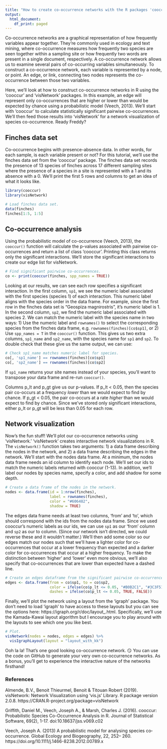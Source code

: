 ```yaml
---
title: "How to create co-occurrence networks with the R packages 'cooccur' and 'visNetwork'"
output:
  html_document:
    df_print: paged
---
```


Co-occurrence networks are a graphical representation of how frequently variables appear together. They're commonly used in ecology and text mining, where co-occurrence measures how frequently two species are seen together within a sampling site or how frequently two words are present in a single document, respectively. A co-occurrence network allows us to examine several pairs of co-occurring variables simultaneously. To construct a co-occurrence network, each variable is represented by a node, or point. An edge, or link, connecting two nodes represents the co-occurrence between those two variables. 

Here, we'll look at how to construct co-occurrence networks in R using the 'cooccur' and 'visNetwork' packages. In this example, an edge will represent only co-occurrences that are higher or lower than would be expected by chance using a probabilistic model (Veech, 2013). We'll start with 'cooccur' to calculate statistically significant pairwise co-occurrences. We'll then feed those results into 'visNetwork' for a network visualization of species co-occurrence. Ready Freddy?

## Finches data set

Co-occurrence begins with presence-absence data. In other words, for each sample, is each variable present or not? For this tutorial, we'll use the finches data set from the 'cooccur' package. The finches data set records the presence of 13 species of finches across 17 different sampling sites where the presence of a species in a site is represented with a 1 and its absence with a 0. We'll print the first 5 rows and columns to get an idea of what it looks like.    

```r
library(cooccur)
library(visNetwork)

# Load finches data set.
data(finches)
finches[1:5, 1:5]
```

## Co-occurrence analysis

Using the probabilistic model of co-occurrence (Veech, 2013), the `cooccur()` function will calculate the p-values associated with pairwise co-occurrences and return a list of class 'cooccur'. Printing this class returns only the significant interactions. We'll store the significant interactions to create our edge list for visNetwork.   

```r
# Find significant pairwise co-occurrences.
co <- print(cooccur(finches, spp_names = TRUE))
```

Looking at our results, we can see each row specifies a significant interaction. In the first column, `sp1`, we see the numeric label associated with the first species (species 1) of each interaction. This numeric label aligns with the species order in the data frame. For example, since the first row in the finches data set is "Geospiza magnirostris", it's numeric label is 1. In the second column, `sp2`, we find the numeric label associated with species 2. We can match the numeric label with the species name in two ways: 1) Use the numeric label and `rownames()` to select the corresponding species from the finches data frame, e.g. `rownames(finches)[co$sp1]`, or 2) Use `spp_names = T` in the `cooccur()` function. This gives us two extra columns, `sp1_name` and `sp2_name`, with the species name for `sp1` and `sp2`. To double check that these give us the same output, we can use: 

```r
# Check sp1_name matches numeric label for species.
co[, 'sp1_name'] == rownames(finches)[co$sp1]
co[, 'sp2_name'] == rownames(finches)[co$sp2]
```

If `sp1_name` returns your site names instead of your species, you'll want to transpose your data frame and re-run `cooccur()`. 

Columns p_lt and p_gt give us our p-values. If p_lt < 0.05, then the species pair co-occurs at a frequency *lower* than we would expect to find by chance. If p_gt < 0.05, the pair co-occurs at a rate *higher* than we would expect to find by chance. Since we've stored only significant interactions, either p_lt or p_gt will be less than 0.05 for each row.    

## Network visualization

Now's the fun stuff! We'll plot our co-occurrence networks using 'visNetwork.' 'visNetwork' creates interactive network visualizations in R. The `visNetwork()` function takes two arguments: 1) a data frame describing the nodes in the network, and 2) a data frame describing the edges in the network. We'll start with the nodes data frame. At a minimum, the nodes data frame needs an id column to identify each node. We'll set our ids to match the numeric labels returned with cooccur (1-13). In addition, we'll label our nodes by species name, specify a color, and add shadow for some depth.     

```r
# Create a data frame of the nodes in the network. 
nodes <- data.frame(id = 1:nrow(finches),
                    label = rownames(finches),
                    color = "#606482",
                    shadow = TRUE)  
```

The edges data frame needs at least two columns, 'from' and 'to', which should correspond with the ids from the nodes data frame. Since we used cooccur's numeric labels as our ids, we can use `sp1` as our 'from' column and `sp2` as our to column. (Since our network isn't directed, we could reverse these and it wouldn't matter.) We'll then add some color so our edges match our nodes such that we'll have a lighter color for co-occurrences that occur at a lower frequency than expected and a darker color for co-occurrences that occur at a higher frequency. To make the distinction between 'higher' and 'lower' even more obvious, we'll also specify that co-occurrences that are lower than expected have a dashed line. 

```r
# Create an edges dataframe from the significant pairwise co-occurrences.
edges <- data.frame(from = co$sp1, to = co$sp2,
                    color = ifelse(co$p_lt <= 0.05, "#B0B2C1", "#3C3F51"),
                    dashes = ifelse(co$p_lt <= 0.05, TRUE, FALSE))
```

Finally, we'll plot the network using a layout from the 'igraph' package. You don't need to load 'igraph' to have access to these layouts but you can see the options here: https://igraph.org/r/doc/layout_.html. Specifically, we'll use the Kamada-Kawai layout algorithm but I encourage you to play around with the layouts to see which one you like best.

```r
# Plot.
visNetwork(nodes = nodes, edges = edges) %>%
  visIgraphLayout(layout = "layout_with_kk")
```

Ooh la la! That's one good looking co-occurrence network. 😏 You can use the code on GitHub to generate your very own co-occurrence networks. As a bonus, you'll get to experience the interactive nature of the networks firsthand! 

### References

Almende, B.V., Benoit Thieurmel, Benoit & Titouan Robert (2019).
  visNetwork: Network Visualization using 'vis.js' Library. R package
  version 2.0.8. https://CRAN.R-project.org/package=visNetwork

Griffith, Daniel M., Veech, Joseph A., & Marsh, Charles J. (2016).
  cooccur: Probabilistic Species Co-Occurrence Analysis in R. Journal
  of Statistical Software, 69(2), 1-17. doi:10.18637/jss.v069.c02

Veech, Joseph A. (2013) A probabilistic model for analysing species co‐occurrence. Global Ecology and Biogeography, 22, 252– 260. https://doi.org/10.1111/j.1466-8238.2012.00789.x
